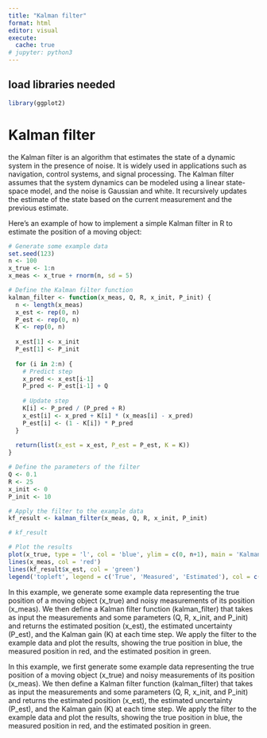 ```yaml
---
title: "Kalman filter"
format: html
editor: visual
execute: 
  cache: true
# jupyter: python3
---
```


## load libraries needed

```r
library(ggplot2)
```

# Kalman filter

the Kalman filter is an algorithm that estimates the state of a dynamic system in the presence of noise. It is widely used in applications such as navigation, control systems, and signal processing. The Kalman filter assumes that the system dynamics can be modeled using a linear state-space model, and the noise is Gaussian and white. It recursively updates the estimate of the state based on the current measurement and the previous estimate.

Here's an example of how to implement a simple Kalman filter in R to estimate the position of a moving object:

```r
# Generate some example data
set.seed(123)
n <- 100
x_true <- 1:n
x_meas <- x_true + rnorm(n, sd = 5)

# Define the Kalman filter function
kalman_filter <- function(x_meas, Q, R, x_init, P_init) {
  n <- length(x_meas)
  x_est <- rep(0, n)
  P_est <- rep(0, n)
  K <- rep(0, n)
  
  x_est[1] <- x_init
  P_est[1] <- P_init
  
  for (i in 2:n) {
    # Predict step
    x_pred <- x_est[i-1]
    P_pred <- P_est[i-1] + Q
    
    # Update step
    K[i] <- P_pred / (P_pred + R)
    x_est[i] <- x_pred + K[i] * (x_meas[i] - x_pred)
    P_est[i] <- (1 - K[i]) * P_pred
  }
  
  return(list(x_est = x_est, P_est = P_est, K = K))
}

# Define the parameters of the filter
Q <- 0.1
R <- 25
x_init <- 0
P_init <- 10

# Apply the filter to the example data
kf_result <- kalman_filter(x_meas, Q, R, x_init, P_init)

# kf_result

# Plot the results
plot(x_true, type = 'l', col = 'blue', ylim = c(0, n+1), main = 'Kalman filter example')
lines(x_meas, col = 'red')
lines(kf_result$x_est, col = 'green')
legend('topleft', legend = c('True', 'Measured', 'Estimated'), col = c('blue', 'red', 'green'), lty = 1)


```

In this example, we generate some example data representing the true position of a moving object (x_true) and noisy measurements of its position (x_meas). We then define a Kalman filter function (kalman_filter) that takes as input the measurements and some parameters (Q, R, x_init, and P_init) and returns the estimated position (x_est), the estimated uncertainty (P_est), and the Kalman gain (K) at each time step. We apply the filter to the example data and plot the results, showing the true position in blue, the measured position in red, and the estimated position in green.

<!-- # python -->

<!-- ```{python3} -->
<!-- import numpy as np -->
<!-- import matplotlib.pyplot as plt -->

<!-- # Generate some example data -->
<!-- np.random.seed(123) -->
<!-- n = 100 -->
<!-- x_true = np.arange(1, n+1) -->
<!-- x_meas = x_true + np.random.normal(0, 5, size=n) -->

<!-- # Define the Kalman filter function -->
<!-- def kalman_filter(x_meas, Q, R, x_init, P_init): -->
<!--     n = len(x_meas) -->
<!--     x_est = np.zeros(n) -->
<!--     P_est = np.zeros(n) -->
<!--     K = np.zeros(n) -->

<!--     x_est[0] = x_init -->
<!--     P_est[0] = P_init -->

<!--     for i in range(1, n): -->
<!--         # Predict step -->
<!--         x_pred = x_est[i-1] -->
<!--         P_pred = P_est[i-1] + Q -->

<!--         # Update step -->
<!--         K[i] = P_pred / (P_pred + R) -->
<!--         x_est[i] = x_pred + K[i] * (x_meas[i] - x_pred) -->
<!--         P_est[i] = (1 - K[i]) * P_pred -->

<!--     return x_est, P_est, K -->

<!-- # Define the parameters of the filter -->
<!-- Q = 0.1 -->
<!-- R = 25 -->
<!-- x_init = 0 -->
<!-- P_init = 10 -->

<!-- # Apply the filter to the example data -->
<!-- kf_result = kalman_filter(x_meas, Q, R, x_init, P_init) -->
<!-- x_est, P_est, K = kf_result -->

<!-- # Plot the results -->
<!-- plt.plot(x_true, 'b-', label='True') -->
<!-- plt.plot(x_meas, 'r-', label='Measured') -->
<!-- plt.plot(x_est, 'g-', label='Estimated') -->
<!-- plt.legend() -->
<!-- plt.title('Kalman filter example') -->
<!-- plt.show() -->

<!-- ``` -->

In this example, we first generate some example data representing the true position of a moving object (x_true) and noisy measurements of its position (x_meas). We then define a Kalman filter function (kalman_filter) that takes as input the measurements and some parameters (Q, R, x_init, and P_init) and returns the estimated position (x_est), the estimated uncertainty (P_est), and the Kalman gain (K) at each time step. We apply the filter to the example data and plot the results, showing the true position in blue, the measured position in red, and the estimated position in green.
